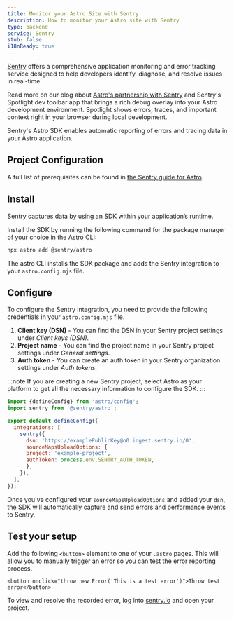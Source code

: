 ```yaml
---
title: Monitor your Astro Site with Sentry
description: How to monitor your Astro site with Sentry
type: backend
service: Sentry
stub: false
i18nReady: true
---
```


[Sentry](https://sentry.io) offers a comprehensive application monitoring and error tracking service designed to help developers identify, diagnose, and resolve issues in real-time.

Read more on our blog about [Astro's partnership with Sentry](https://astro.build/blog/sentry-official-monitoring-partner/) and Sentry's Spotlight dev toolbar app that brings a rich debug overlay into your Astro development environment. Spotlight shows errors, traces, and important context right in your browser during local development.

Sentry's Astro SDK enables automatic reporting of errors and tracing data in your Astro application.

## Project Configuration

A full list of prerequisites can be found in [the Sentry guide for Astro](https://docs.sentry.io/platforms/javascript/guides/astro/#prerequisites).

## Install

Sentry captures data by using an SDK within your application’s runtime.

Install the SDK by running the following command for the package manager of your choice in the Astro CLI:

```bash
npx astro add @sentry/astro
```
The astro CLI installs the SDK package and adds the Sentry integration to your `astro.config.mjs` file.

## Configure

To configure the Sentry integration, you need to provide the following credentials in your `astro.config.mjs` file.

1. **Client key (DSN)** - You can find the DSN in your Sentry project settings under *Client keys (DSN)*.
2. **Project name** - You can find the project name in your Sentry project settings under *General settings*.
3. **Auth token** - You can create an auth token in your Sentry organization settings under *Auth tokens*.

:::note
If you are creating a new Sentry project, select Astro as your platform to get all the necessary information to configure the SDK.
:::

```js title="astro.config.mjs" ins={2, 6-12}
import {defineConfig} from 'astro/config';
import sentry from '@sentry/astro';

export default defineConfig({
  integrations: [
    sentry({
      dsn: 'https://examplePublicKey@o0.ingest.sentry.io/0',
      sourceMapsUploadOptions: {
      project: 'example-project',
      authToken: process.env.SENTRY_AUTH_TOKEN,
      },
    }),
  ],
});
```
Once you've configured your `sourceMapsUploadOptions` and added your `dsn`, the SDK will automatically capture and send errors and performance events to Sentry.

## Test your setup

Add the following `<button>` element to one of your `.astro` pages. This will allow you to manually trigger an error so you can test the error reporting process.

```astro title="src/pages/index.astro"
<button onclick="throw new Error('This is a test error')">Throw test error</button>
```

To view and resolve the recorded error, log into [sentry.io](https://sentry.io/) and open your project.
